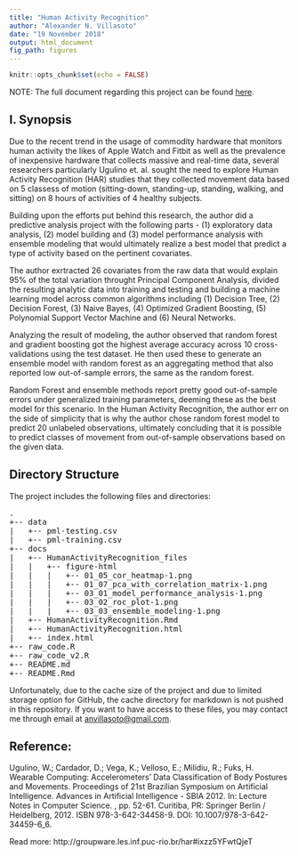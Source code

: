 ```yaml
---
title: "Human Activity Recognition"
author: "Alexander N. Villasoto"
date: "19 November 2018"
output: html_document
fig_path: figures
---
```


```r
knitr::opts_chunk$set(echo = FALSE)
```

NOTE: The full document regarding this project can be found [here](https://arseniusnott.github.io/Human-Activity-Recognition/).

## I. Synopsis
Due to the recent trend in the usage of commodity hardware that monitors human activity the likes of Apple Watch and Fitbit as well as the prevalence of inexpensive hardware that collects massive and real-time data, several researchers particularly Ugulino et. al. sought the need to explore Human Activity Recognition (HAR) studies that they collected movement data based on 5 classess of motion  (sitting-down, standing-up, standing, walking, and sitting) on 8 hours of activities of 4 healthy subjects. 

Building upon the efforts put behind this research, the author did a predictive analysis project with the following parts - (1) exploratory data analysis, (2) model building and (3) model performance analysis with ensemble modeling that would ultimately realize a best model that predict a type of activity based on the pertinent covariates.

The author exrtracted 26 covariates from the raw data that would explain 95% of the total variation throught Principal Component Analysis, divided the resulting analytic data into training and testing and building a machine learning model across common algorithms including (1) Decision Tree, (2) Decision Forest, (3) Naive Bayes, (4) Optimized Gradient Boosting, (5) Polynomial Support Vector Machine and (6) Neural Networks.

Analyzing the result of modeling, the author observed that random forest and gradient boosting got the highest average accuracy across 10 cross-validations using the test dataset. He then used these to generate an ensemble model with random forest as an aggregating method that also reported low out-of-sample errors, the same as the random forest. 

Random Forest and ensemble methods report pretty good out-of-sample errors under generalized training parameters, deeming these as the best model for this scenario. In the Human Activity Recognition, the author err on the side of simplicity that is why the author chose random forest model to predict 20 unlabeled observations, ultimately concluding that it is possible to predict classes of movement from out-of-sample observations based on the given data.

## Directory Structure

The project includes the following files and directories:

<pre>
.
+-- data
|   +-- pml-testing.csv
|   +-- pml-training.csv 
+-- docs
|   +-- HumanActivityRecognition_files
|   |   +-- figure-html
|   |   |   +-- 01_05_cor_heatmap-1.png
|   |   |   +-- 01_07_pca_with_correlation_matrix-1.png
|   |   |   +-- 03_01_model_performance_analysis-1.png
|   |   |   +-- 03_02_roc_plot-1.png
|   |   |   +-- 03_03_ensemble_modeling-1.png
|   +-- HumanActivityRecognition.Rmd
|   +-- HumanActivityRecognition.html
|   +-- index.html
+-- raw_code.R
+-- raw_code_v2.R
+-- README.md
+-- README.Rmd
</pre>

Unfortunately, due to the cache size of the project and due to limited storage option for GitHub, the cache directory for markdown is not pushed in this repository. If you want to have access to these files, you may contact me through email at [anvillasoto@gmail.com](mailto:anvillasoto@gmail.com).

## Reference:

Ugulino, W.; Cardador, D.; Vega, K.; Velloso, E.; Milidiu, R.; Fuks, H. Wearable Computing: Accelerometers' Data Classification of Body Postures and Movements. Proceedings of 21st Brazilian Symposium on Artificial Intelligence. Advances in Artificial Intelligence - SBIA 2012. In: Lecture Notes in Computer Science. , pp. 52-61. Curitiba, PR: Springer Berlin / Heidelberg, 2012. ISBN 978-3-642-34458-9. DOI: 10.1007/978-3-642-34459-6_6. 

Read more: http://groupware.les.inf.puc-rio.br/har#ixzz5YFwtQjeT